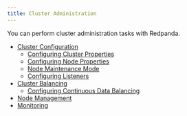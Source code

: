 ```yaml
---
title: Cluster Administration
---
```


<head>
    <meta name="title" content="Cluster administration | Redpanda Docs"/>
    <meta name="description" content="Cluster administration index page."/>
    <link rel="canonical" href="https://docs.redpanda.com/docs/manage/cluster-maintenance/" />
</head>

You can perform cluster administration tasks with Redpanda.

- [Cluster Configuration](./configuration)
    - [Configuring Cluster Properties](./cluster-property-configuration)
    - [Configuring Node Properties](./node-property-configuration)
    - [Node Maintenance Mode](./node-management)
    - [Configuring Listeners](./listener-configuration)
- [Cluster Balancing](./cluster-balancing)
    - [Configuring Continuous Data Balancing](./continuous-data-balancing)
- [Node Management](./node-management)
- [Monitoring](./monitoring)